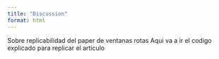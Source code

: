 ```yaml
---
title: "Discussion"
format: html
---
```


Sobre replicabilidad del paper de ventanas rotas
Aqui va a ir el codigo explicado para replicar el articulo